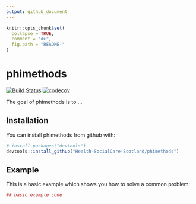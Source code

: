 ```yaml
---
output: github_document
---
```


<!-- README.md is generated from README.Rmd. Please edit that file -->

```r
knitr::opts_chunk$set(
  collapse = TRUE,
  comment = "#>",
  fig.path = "README-"
)
```

# phimethods

[![Build Status](https://travis-ci.com/Health-SocialCare-Scotland/phimethods.svg?branch=master)](https://travis-ci.com/Health-SocialCare-Scotland/phimethods)
[![codecov](https://codecov.io/gh/Health-SocialCare-Scotland/phimethods/branch/master/graph/badge.svg)](https://codecov.io/gh/Health-SocialCare-Scotland/phimethods)

The goal of phimethods is to ...

## Installation

You can install phimethods from github with:

```r
# install.packages("devtools")
devtools::install_github("Health-SocialCare-Scotland/phimethods")
```

## Example

This is a basic example which shows you how to solve a common problem:

```r
## basic example code
```
